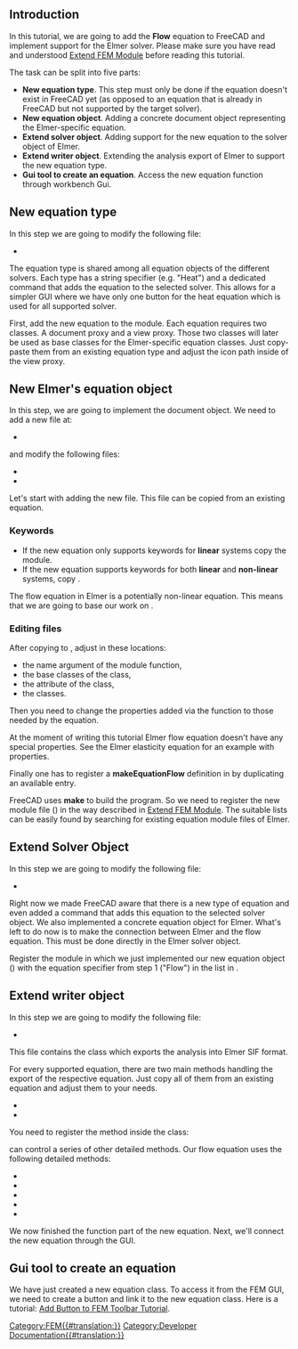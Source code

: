 <languages/>
<translate>

<!--T:1-->
{{TutorialInfo
|Topic=Add FEM Equation
|Level=Advanced
|Time=1 day
|Author=[[User:JohnWang|JohnWang]]
|FCVersion=0.19
}}

== Introduction == <!--T:28-->

<!--T:2-->
In this tutorial, we are going to add the '''Flow''' equation to FreeCAD and implement support for the Elmer solver. Please make sure you have read and understood [[Extend_FEM_Module|Extend FEM Module]] before reading this tutorial.

<!--T:3-->
The task can be split into five parts:
* '''New equation type'''. This step must only be done if the equation doesn't exist in FreeCAD yet (as opposed to an equation that is already in FreeCAD but not supported by the target solver). 
* '''New equation object'''. Adding a concrete document object representing the Elmer-specific equation.
* '''Extend solver object'''. Adding support for the new equation to the solver object of Elmer. 
* '''Extend writer object'''. Extending the analysis export of Elmer to support the new equation type.
* '''Gui tool to create an equation'''. Access the new equation function through workbench Gui.

== New equation type == <!--T:4-->

<!--T:29-->
In this step we are going to modify the following file:

</translate>
* {{FileName|src/Mod/Fem/femsolver/equationbase.py}}
<translate>

<!--T:30-->
The equation type is shared among all equation objects of the different solvers. Each type has a string specifier (e.g. "Heat") and a dedicated command that adds the equation to the selected solver. This allows for a simpler GUI where we have only one button for the heat equation which is used for all supported solver.

<!--T:31-->
First, add the new equation to the {{Incode|equationbase.py}} module. Each equation requires two classes. A document proxy and a view proxy. Those two classes will later be used as base classes for the Elmer-specific equation classes. Just copy-paste them from an existing equation type and adjust the icon path inside {{Incode|getIcon(self)}} of the view proxy.

</translate>
{{Code|code=
class FlowProxy(BaseProxy):
    pass

class FlowViewProxy(BaseViewProxy):
    def getIcon(self):
        return ":/icons/FEM_EquationFlow.svg"
}}
<translate>

== New Elmer's equation object == <!--T:12-->

<!--T:13-->
In this step, we are going to implement the document object. We need to add a new {{Incode|flow.py}} file at:

</translate>
* {{FileName|src/Mod/Fem/femsolver/elmer/equations/flow.py}}
<translate>

<!--T:14-->
and modify the following files:

</translate>
* {{FileName|src/Mod/Fem/ObjectsFem.py}}
* {{FileName|src/Mod/Fem/CMakeLists.txt}}
<translate>

<!--T:15-->
Let's start with adding the new {{Incode|flow.py}} file. This file can be copied from an existing equation.

=== Keywords === <!--T:32-->

<!--T:33-->
* If the new equation only supports keywords for '''linear''' systems copy the {{Incode|femsolver/elmer/equations/elasticity.py}} module. 
* If the new equation supports keywords for both '''linear''' and '''non-linear''' systems, copy {{Incode|femsolver/elmer/equations/heat.py}}. 

<!--T:34-->
The flow equation in Elmer is a potentially non-linear equation. This means that we are going to base our work on {{Incode|heat.py}}.

=== Editing files === <!--T:35-->

<!--T:16-->
After copying {{Incode|heat.py}} to {{Incode|flow.py}}, adjust {{Incode|flow.py}} in these locations:
* the name argument of the {{Incode|create}} module function, 
* the base classes of the {{Incode|Proxy}} class,
* the {{Incode|Type}} attribute of the {{Incode|Proxy}} class, 
* the {{Incode|ViewProxy}} classes.

</translate>
{{Code|code=
def create(doc, name="'''Flow'''"):
    return femutils.createObject(
        doc, name, Proxy, ViewProxy)

class Proxy(nonlinear.Proxy, equationbase.'''Flow'''Proxy):

    Type = "Fem::EquationElmer'''Flow'''"

    def __init__(self, obj):
        super(Proxy, self).__init__(obj)
        obj.Priority = 10

class ViewProxy(nonlinear.ViewProxy, equationbase.'''Flow'''ViewProxy):
    pass
}}
<translate>

<!--T:36-->
Then you need to change the properties added via the {{Incode|obj.addProperty(..)}} function to those needed by the equation.

<!--T:17-->
At the moment of writing this tutorial Elmer flow equation doesn't have any special properties. See the Elmer elasticity equation for an example with properties.

<!--T:27-->
Finally one has to register a '''makeEquationFlow''' definition in {{Incode|src/Mod/Fem/ObjectsFem.py}} by duplicating an available entry.

<!--T:18-->
FreeCAD uses '''make''' to build the program. So we need to register the new module file ({{Incode|flow.py}}) in {{Incode|src/Mod/Fem/CMakeLists.txt}} the way described in [[Extend_FEM_Module|Extend FEM Module]]. The suitable lists can be easily found by searching for existing equation module files of Elmer.

== Extend Solver Object == <!--T:19-->

<!--T:20-->
In this step we are going to modify the following file:

</translate>
* {{FileName|src/Mod/Fem/femsolver/elmer/solver.py}}
<translate>

<!--T:21-->
Right now we made FreeCAD aware that there is a new type of equation and even added a command that adds this equation to the selected solver object. We also implemented a concrete equation object for Elmer. What's left to do now is to make the connection between Elmer and the flow equation. This must be done directly in the Elmer solver object.

<!--T:22-->
Register the module in which we just implemented our new equation object ({{Incode|flow.py}}) with the equation specifier from step 1 ("Flow") in the {{Incode|_EQUATIONS}} list in {{Incode|elmer/solver.py}}.

</translate>
{{Code|code=
from .equations import electrostatic
+from .equations import flow

...

_EQUATIONS = {
    "Heat": heat,
    "Elasticity": elasticity,
+    "Flow": flow,
}
}}
<translate>

== Extend writer object == <!--T:23-->

<!--T:24-->
In this step we are going to modify the following file:

</translate>
* {{FileName|src/Mod/Fem/femsolver/elmer/writer.py}}
<translate>

<!--T:25-->
This file contains the {{Incode|Writer}} class which exports the analysis into Elmer SIF format.

<!--T:26-->
For every supported equation, there are two main methods handling the export of the respective equation. Just copy all of them from an existing equation and adjust them to your needs.

</translate>
* {{Incode|_getFlowSolver}}
* {{Incode|_handleFlow}}
<translate>

<!--T:37-->
You need to register the {{Incode|_handleFlow}} method inside the {{Incode|Writer}} class:

</translate>
{{Code|code=
class Writer(object):
...
    def write(self):
...
        self._handleFlow()

...

}}
<translate>

<!--T:38-->
{{Incode|_handleFlow}} can control a series of other detailed methods. Our flow equation uses the following detailed methods:

</translate>
* {{Incode|_handleFlowConstants}}
* {{Incode|_handleFlowMaterial}}
* {{Incode|_handleFlowInitialVelocity}}
* {{Incode|_handleFlowBndConditions}}
* {{Incode|_handleFlowEquation}}
<translate>

<!--T:39-->
We now finished the function part of the new equation. Next, we'll connect the new equation through the GUI.

== Gui tool to create an equation == <!--T:40-->

<!--T:41-->
We have just created a new equation class. To access it from the FEM GUI, we need to create a button and link it to the new equation class. Here is a tutorial: [[Add_Button_to_FEM_Toolbar_Tutorial|Add Button to FEM Toolbar Tutorial]].

</translate>
[[Category:FEM{{#translation:}}]]
[[Category:Developer Documentation{{#translation:}}]]